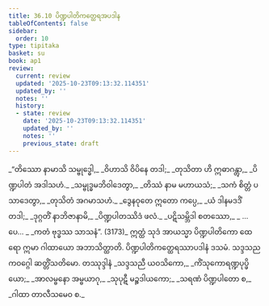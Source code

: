 ```yaml
---
title: 36.10 ပိဏ္ဍပါတိကတ္ထေရအပဒါန
tableOfContents: false
sidebar:
  order: 10
type: tipitaka
basket: su
book: ap1
review:
  current: review
  updated: '2025-10-23T09:13:32.114351'
  updated_by: ''
  notes: ''
  history:
  - state: review
    date: '2025-10-23T09:13:32.114351'
    updated_by: ''
    notes: ''
    previous_state: draft
---
```



<ReviewStatus review={frontmatter.review} showDetails={true} />

<HypothesisAnnotation frontmatter={frontmatter} />

<DynamicBreadcrumb />

<Division number="37" book="ap1" e="ch" v="20" p="329">

<Paragraph number="4024" type="verses" book="ap1">
_“တိဿော နာမာသိ သမ္ဗုဒ္ဓေါ,_  
_ဝိဟာသိ ဝိပိနေ တဒါ;_  
_တုသိတာ ဟိ ဣဓာဂန္တွာ,_  
_ပိဏ္ဍပါတံ အဒါသဟံ._  

</Paragraph>

</Division>
<Division number="38" book="ap1" e="ch" v="20" p="329">

<Paragraph number="4025" type="verses" book="ap1">
_သမ္ဗုဒ္ဓမဘိဝါဒေတွာ,_  
_တိဿံ နာမ မဟာယသံ;_  
_သကံ စိတ္တံ ပသာဒေတွာ,_  
_တုသိတံ အဂမာသဟံ._  

</Paragraph>

</Division>
<Division number="39" book="ap1" e="ch" v="20" p="329">

<Paragraph number="4026" type="verses" book="ap1">
_ဒွေနဝုတေ ဣတော ကပ္ပေ,_  
_ယံ ဒါနမဒဒိံ တဒါ;_  
_ဒုဂ္ဂတိံ နာဘိဇာနာမိ,_  
_ပိဏ္ဍပါတဿိဒံ ဖလံ._  

</Paragraph>

</Division>
<Division number="40" book="ap1" e="ch" v="20" p="329">

<Paragraph number="4027" type="verses" book="ap1">
_ပဋိသမ္ဘိဒါ စတဿော,_  
_ …ပေ… _  
_ကတံ ဗုဒ္ဓဿ သာသနံ”. (3173)_  

</Paragraph>

<Paragraph number="4028" book="ap1">
ဣတ္ထံ သုဒံ အာယသ္မာ ပိဏ္ဍပါတိကော ထေရော ဣမာ ဂါထာယော အဘာသိတ္ထာတိ.

</Paragraph>
</Division>

<Paragraph number="4029" type="center" book="ap1">
ပိဏ္ဍပါတိကတ္ထေရဿာပဒါနံ ဒသမံ.



</Paragraph>

<Paragraph number="4030" type="center" book="ap1">
သဒ္ဒသညကဝဂ္ဂေါ ဆတ္တိံသတိမော.



</Paragraph>

<Paragraph number="4031" type="center" book="ap1">
တဿုဒ္ဒါနံ


</Paragraph>

<Paragraph number="4032" type="verses" book="ap1">
_သဒ္ဒသညီ ယဝသိကော,_  
_ကိံသုကောရဏ္ဍပုပ္ဖိယော;_  
_အာလမ္ဗနော အမ္ဗယာဂု,_  
_သုပုဋီ မဉ္စဒါယကော;_  
_သရဏံ ပိဏ္ဍပါတော စ,_  
_ဂါထာ တာလီသမေဝ စ._
</Paragraph>